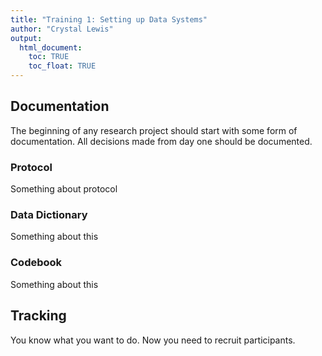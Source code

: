 ```yaml
---
title: "Training 1: Setting up Data Systems"
author: "Crystal Lewis"
output: 
  html_document:
    toc: TRUE
    toc_float: TRUE
---
```


## Documentation

The beginning of any research project should start with some form of documentation. All decisions made from day one should be documented.

### Protocol

Something about protocol

### Data Dictionary

Something about this

### Codebook

Something about this

## Tracking

You know what you want to do. Now you need to recruit participants.
